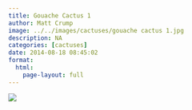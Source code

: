 ```yaml
---
title: Gouache Cactus 1
author: Matt Crump
image: ../../images/cactuses/gouache cactus 1.jpg
description: NA
categories: [cactuses]
date: 2014-08-18 08:45:02
format:
  html:
    page-layout: full
---
```


![](../../images/cactuses/gouache cactus 1.jpg)

